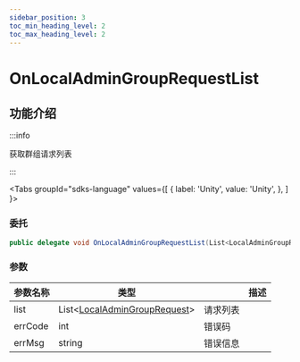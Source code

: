 ```yaml
---
sidebar_position: 3
toc_min_heading_level: 2
toc_max_heading_level: 2
---
```


# OnLocalAdminGroupRequestList

## 功能介绍

:::info

获取群组请求列表

:::

<Tabs
groupId="sdks-language"
values={[
{ label: 'Unity', value: 'Unity', },
]
}>

<TabItem value="Unity">

### 委托

```C# showLineNumbers
public delegate void OnLocalAdminGroupRequestList(List<LocalAdminGroupRequest> list, int errCode, string errMsg);
```

### 参数

| 参数名称 | 类型                           || 描述     |
| -------- | -------------------------------------------------------------------------------------- | -------- | -------- |
| list | List<[LocalAdminGroupRequest](docs/sdks/class/group/groupApplicationInfo.mdx)> | 请求列表 |
| errCode | int | 错误码 |
| errMsg | string |错误信息 |

</TabItem>

</Tabs>
